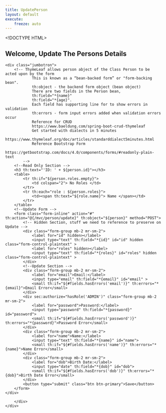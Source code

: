 ```yaml
---
title: UpdatePerson
layout: default
execute:
    freeze: auto
---
```


<!-- This page is illustrative and contains ideas about HTML formatting -->
<!DOCTYPE HTML>
<!-- Signals to the Layout Dialect which layout should be used to decorate this View -->
<html xmlns:layout="http://www.w3.org/1999/xhtml" xmlns:th="http://www.w3.org/1999/xhtml"
      layout:decorate="~{layouts/base}" lang="en">

<head>
    <title>Person Update</title>
</head>

<body>
<th:block layout:fragment="body" th:remove="tag">
    <!-- Page specific body additions -->
    <div class="container">

<div class="row justify-content-md-center">
<h2>Welcome, Update The Persons Details</h2>
</div>

<div class="row justify-content-md-center">
<div class="col8">
    <div class="jumbotron">
        <!-- ThymeLeaf allows person abject of the Class Person to be acted upon by the form
                This is known as a “bean-backed form” or "form-backing bean".
                th:object - the backend form object (bean object)
                There are two fields in the Person bean,
                th:field="*{name}"
                th:field="*{age}".
                Each field has supporting line for to show errors in validation
                th:errors - form input errors added when validation errors occur
                Reference for CRUD
                https://www.baeldung.com/spring-boot-crud-thymeleaf
                Get started with dialects in 5 minutes
                https://www.thymeleaf.org/doc/articles/standarddialect5minutes.html
                Reference Bootstrap Form
                https://getbootstrap.com/docs/4.0/components/forms/#readonly-plain-text
            -->
        <!--Read Only Section -->
        <h3 th:text="'ID: ' + ${person.id}"></h3>
        <table>
            <tr th:if="${person.roles.empty}">
                <td colspan="2"> No Roles </td>
            </tr>
            <tr th:each="role : ${person.roles}">
                <td><span th:text="${role.name}"> Name </span></td>
            </tr>
        </table>
        <!--Update Form -->
        <form class="form-inline" action="#" th:action="@{/mvc/person/update}" th:object="${person}" method="POST">
            <!-- Hidden Section, stuff we need to reference to preserve on Update -->
            <div class="form-group mb-2 mr-sm-2">
                <label for="id" hidden></label>
                <input type="text" th:field="*{id}" id="id" hidden class="form-control-plaintext" >
                <label for="roles" hidden></label>
                <input type="text" th:field="*{roles}" id="roles" hidden class="form-control-plaintext" >
            </div>
            <!--Update Section -->
            <div class="form-group mb-2 mr-sm-2">
                <label for="email">Email:</label>
                <input type="email" th:field="*{email}" id="email" >
                <small th:if="${#fields.hasErrors('email')}" th:errors="*{email}">Email Error</small>
            </div>
            <div sec:authorize="hasRole('ADMIN')" class="form-group mb-2 mr-sm-2">
                <label for="password">Password:</label>
                <input type="password" th:field="*{password}" id="password">
                <small th:if="${#fields.hasErrors('password')}" th:errors="*{password}">Password Error</small>
            </div>
            <div class="form-group mb-2 mr-sm-2">
                <label for="name">Name:</label>
                <input type="text" th:field="*{name}" id="name">
                <small th:if="${#fields.hasErrors('name')}" th:errors="*{name}">Name Error</small>
            </div>
            <div class="form-group mb-2 mr-sm-2">
                <label for="dob">Birth Date:</label>
                <input type="date" th:field="*{dob}" id="dob">
                <small th:if="${#fields.hasErrors('dob')}" th:errors="*{dob}">Birth Date Error</small>
            </div>
            <button type="submit" class="btn btn-primary">Save</button>
        </form>
    </div>
</div>
        </div>
    </div>

</th:block>
</body>


</html>
